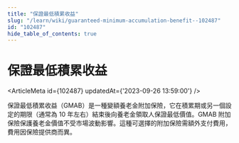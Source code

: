 ```yaml
---
title: "保證最低積累收益"
slug: "/learn/wiki/guaranteed-minimum-accumulation-benefit--102487"
id: "102487"
hide_table_of_contents: true
---
```



# 保證最低積累收益

<ArticleMeta id={102487} updatedAt={'2023-09-26 13:59:00'} />
<div className='border-solid border-b border-t-0 my-4 border-[var(--ifm-color-gray-300)]' />

保證最低積累收益（GMAB）是一種變額養老金附加保險，它在積累期或另一個設定的期限（通常為 10 年左右）結束後向養老金領取人保證最低價值。GMAB 附加保險保護養老金價值不受市場波動影響。這種可選擇的附加保險需額外支付費用，費用因保險提供商而異。
